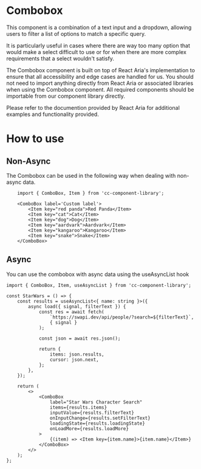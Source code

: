 # Combobox

This component is a combination of a text input and a dropdown, allowing users to filter a list of options to match a specific query.

It is particularly useful in cases where there are way too many option that would make a select difficult to use or for when there are more complex requirements that a select wouldn't satisfy.

The Combobox component is built on top of React Aria's implementation to ensure that all accessibility and edge cases are handled for us. You should not need to import anything directly from React Aria or associated libraries when using the Combobox component. All required components should be importable from our component library directly.

Please refer to the documention provided by React Aria for additional examples and functionality provided.

# How to use

## Non-Async

The Combobox can be used in the following way when dealing with non-async data.

```
    import { ComboBox, Item } from 'cc-component-library';

    <ComboBox label='Custom label'>
        <Item key="red panda">Red Panda</Item>
        <Item key="cat">Cat</Item>
        <Item key="dog">Dog</Item>
        <Item key="aardvark">Aardvark</Item>
        <Item key="kangaroo">Kangaroo</Item>
        <Item key="snake">Snake</Item>
	</ComboBox>
```

## Async

You can use the combobox with async data using the useAsyncList hook

```
import { ComboBox, Item, useAsyncList } from 'cc-component-library';

const StarWars = () => {
	const results = useAsyncList<{ name: string }>({
		async load({ signal, filterText }) {
			const res = await fetch(
				`https://swapi.dev/api/people/?search=${filterText}`,
				{ signal }
			);

			const json = await res.json();

			return {
				items: json.results,
				cursor: json.next,
			};
		},
	});

	return (
		<>
			<ComboBox
				label="Star Wars Character Search"
				items={results.items}
				inputValue={results.filterText}
				onInputChange={results.setFilterText}
				loadingState={results.loadingState}
				onLoadMore={results.loadMore}
			>
				{(item) => <Item key={item.name}>{item.name}</Item>}
			</ComboBox>
		</>
	);
};
```
